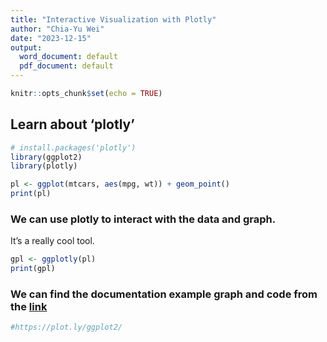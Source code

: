 ---
title: "Interactive Visualization with Plotly"
author: "Chia-Yu Wei"
date: "2023-12-15"
output:
  word_document: default
  pdf_document: default
---

```{r setup, include=FALSE}
knitr::opts_chunk$set(echo = TRUE)
```

## Learn about 'plotly'
```{r}
# install.packages('plotly')
library(ggplot2)
library(plotly)
```
```{r}
pl <- ggplot(mtcars, aes(mpg, wt)) + geom_point()
print(pl)

```


### We can use plotly to interact with the data and graph.
It's a really cool tool.
```{r}
gpl <- ggplotly(pl)
print(gpl)
```
### We can find the documentation example graph and code from the [link](https://plotly.com/ggplot2/)
```{r}
#https://plot.ly/ggplot2/

```
